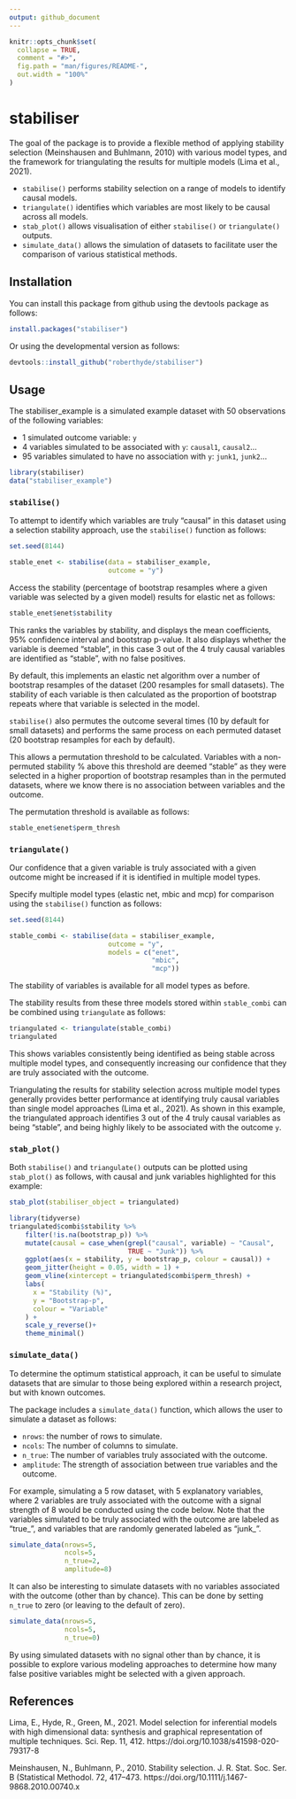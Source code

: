 ```yaml
---
output: github_document
---
```


<!-- README.md is generated from README.Rmd. Please edit that file -->

```r
knitr::opts_chunk$set(
  collapse = TRUE,
  comment = "#>",
  fig.path = "man/figures/README-",
  out.width = "100%"
)
```

<!-- badges: start -->
<!-- badges: end -->

# stabiliser

The goal of the \pkg{stabiliser} package is to provide a flexible method of applying stability selection (Meinshausen and Buhlmann, 2010) with various model types, and the framework for triangulating the results for multiple models (Lima et al., 2021). 

* `stabilise()` performs stability selection on a range of models to identify causal models.
* `triangulate()` identifies which variables are most likely to be causal across all models. 
* `stab_plot()` allows visualisation of either `stabilise()` or `triangulate()` outputs. 
* `simulate_data()` allows the simulation of datasets to facilitate user the comparison of various statistical methods.

## Installation

You can install this package from github using the devtools package as follows:

```r
install.packages("stabiliser")
```

Or using the developmental version as follows:

```r
devtools::install_github("roberthyde/stabiliser")
```

## Usage

The stabiliser_example is a simulated example dataset with 50 observations of the following variables:

* 1 simulated outcome variable: `y`
* 4 variables simulated to be associated with `y`: `causal1`, `causal2`... 
* 95 variables simulated to have no association with `y`: `junk1`, `junk2`...

```r
library(stabiliser)
data("stabiliser_example")
```

### `stabilise()`

To attempt to identify which variables are truly "causal" in this dataset using a selection stability approach, use the `stabilise()` function as follows:

```r
set.seed(8144)
```


```r
stable_enet <- stabilise(data = stabiliser_example,
                         outcome = "y")
```

Access the stability (percentage of bootstrap resamples where a given variable was selected by a given model) results for elastic net as follows:

```r
stable_enet$enet$stability
```

This ranks the variables by stability, and displays the mean coefficients, 95% confidence interval and bootstrap p-value. It also displays whether the variable is deemed "stable", in this case 3 out of the 4 truly causal variables are identified as "stable", with no false positives. 

By default, this implements an elastic net algorithm over a number of bootstrap resamples of the dataset (200 resamples for small datasets). The stability of each variable is then calculated as the proportion of bootstrap repeats where that variable is selected in the model. 

`stabilise()` also permutes the outcome several times (10 by default for small datasets) and performs the same process on each permuted dataset (20 bootstrap resamples for each by default).

This allows a permutation threshold to be calculated. Variables with a non-permuted stability % above this threshold are deemed "stable" as they were selected in a higher proportion of bootstrap resamples than in the permuted datasets, where we know there is no association between variables and the outcome.  

The permutation threshold is available as follows: 

```r
stable_enet$enet$perm_thresh
```

### `triangulate()`

Our confidence that a given variable is truly associated with a given outcome might be increased if it is identified in multiple model types. 

Specify multiple model types (elastic net, mbic and mcp) for comparison using the `stabilise()` function as follows:

```r
set.seed(8144)
```

```r
stable_combi <- stabilise(data = stabiliser_example,
                         outcome = "y",
                         models = c("enet",
                                    "mbic",
                                    "mcp"))
```

The stability of variables is available for all model types as before. 

The stability results from these three models stored within `stable_combi` can be combined using `triangulate` as follows:

```r
triangulated <- triangulate(stable_combi)
triangulated
```

This shows variables consistently being identified as being stable across multiple model types, and consequently increasing our confidence that they are truly associated with the outcome. 

Triangulating the results for stability selection across multiple model types generally provides better performance at identifying truly causal variables than single model approaches (Lima et al., 2021). As shown in this example, the triangulated approach identifies 3 out of the 4 truly causal variables as being "stable", and being highly likely to be associated with the outcome `y`.

### `stab_plot()`

Both `stabilise()` and `triangulate()` outputs can be plotted using `stab_plot()` as follows, with causal and junk variables highlighted for this example: 

```r
stab_plot(stabiliser_object = triangulated)
```
```r
library(tidyverse)
triangulated$combi$stability %>%
    filter(!is.na(bootstrap_p)) %>%
    mutate(causal = case_when(grepl("causal", variable) ~ "Causal",
                              TRUE ~ "Junk")) %>%
    ggplot(aes(x = stability, y = bootstrap_p, colour = causal)) +
    geom_jitter(height = 0.05, width = 1) +
    geom_vline(xintercept = triangulated$combi$perm_thresh) +
    labs(
      x = "Stability (%)",
      y = "Bootstrap-p",
      colour = "Variable"
    ) +
    scale_y_reverse()+
    theme_minimal()
```

### `simulate_data()`

To determine the optimum statistical approach, it can be useful to simulate datasets that are simular to those being explored within a research project, but with known outcomes. 

The \pkg{stabiliser} package includes a `simulate_data()` function, which allows the user to simulate a dataset as follows:

* `nrows`: the number of rows to simulate.
* `ncols`: The number of columns to simulate.
* `n_true`: The number of variables truly associated with the outcome.
* `amplitude`: The strength of association between true variables and the outcome.

For example, simulating a 5 row dataset, with 5 explanatory variables, where 2 variables are truly associated with the outcome with a signal strength of 8 would be conducted using the code below. Note that the variables simulated to be truly associated with the outcome are labeled as "true_", and variables that are randomly generated labeled as "junk_". 

```r
simulate_data(nrows=5, 
              ncols=5,
              n_true=2,
              amplitude=8)
```

It can also be interesting to simulate datasets with no variables associated with the outcome (other than by chance). This can be done by setting `n_true` to zero (or leaving to the default of zero).

```r
simulate_data(nrows=5, 
              ncols=5,
              n_true=0)
```

By using simulated datasets with no signal other than by chance, it is possible to explore various modeling approaches to determine how many false positive variables might be selected with a given approach. 

## References
Lima, E., Hyde, R., Green, M., 2021. Model selection for inferential models with high dimensional data: synthesis and graphical representation of multiple techniques. Sci. Rep. 11, 412. https://doi.org/10.1038/s41598-020-79317-8

Meinshausen, N., Buhlmann, P., 2010. Stability selection. J. R. Stat. Soc. Ser. B (Statistical Methodol. 72, 417–473. https://doi.org/10.1111/j.1467-9868.2010.00740.x
